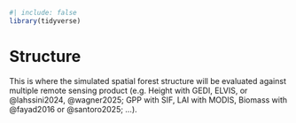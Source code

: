 ```r
#| include: false
library(tidyverse)
```

# Structure {.unnumbered}

This is where the simulated spatial forest structure will be evaluated against multiple remote sensing product (e.g. Height with GEDI, ELVIS, or @lahssini2024, @wagner2025; GPP with SIF, LAI with MODIS, Biomass with @fayad2016 or @santoro2025; ...).
